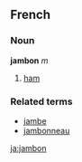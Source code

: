 ==French==
===Noun===
'''jambon''' ''m''

#[[ham]]

===Related terms===
*[[jambe]]
*[[jambonneau]]
[[ja:jambon]]
